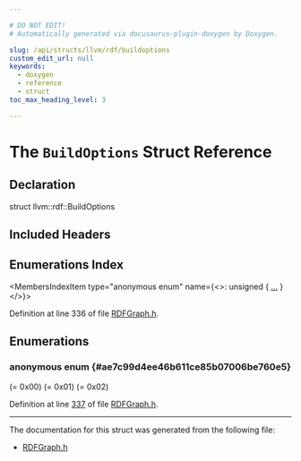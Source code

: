 ```yaml
---

# DO NOT EDIT!
# Automatically generated via docusaurus-plugin-doxygen by Doxygen.

slug: /api/structs/llvm/rdf/buildoptions
custom_edit_url: null
keywords:
  - doxygen
  - reference
  - struct
toc_max_heading_level: 3

---
```





# The `BuildOptions` Struct Reference

<DoxygenPage pluginConfig={pluginConfig}>



## Declaration

<CodeBlock>struct llvm::rdf::BuildOptions</CodeBlock>

## Included Headers

<IncludesList>
<IncludesListItem
  filePath="llvm/CodeGen/RDFGraph.h"
  permalink="/docs/api/files/include/include/llvm/include/llvm/codegen/rdfgraph-h"
  isLocal="true" />
</IncludesList>

## Enumerations Index

<MembersIndex>

<MembersIndexItem
  type="anonymous enum"
  name={<>: unsigned &#123; <a href="#ae7c99d4ee46b611ce85b07006be760e5">...</a> &#125;</>}>
</MembersIndexItem>

</MembersIndex>


Definition at line 336 of file <a href="/docs/api/files/include/include/llvm/include/llvm/codegen/rdfgraph-h">RDFGraph.h</a>.

<SectionDefinition>

## Enumerations

### anonymous enum  {#ae7c99d4ee46b611ce85b07006be760e5}

<MemberDefinition
  prototype="anonymous enum : unsigned">

<EnumerationList title="Enumeration values">

<Link id="ae7c99d4ee46b611ce85b07006be760e5a5d3b2231a7703b18701dadae1160be29" />
<EnumerationListItem name="None">
 (= 0x00)
</EnumerationListItem>

<Link id="ae7c99d4ee46b611ce85b07006be760e5ae2a5bd0f0e3442f62c978d02d2ec5482" />
<EnumerationListItem name="KeepDeadPhis">
 (= 0x01)
</EnumerationListItem>

<Link id="ae7c99d4ee46b611ce85b07006be760e5ab0366004added4b326831758a469cb96" />
<EnumerationListItem name="OmitReserved">
 (= 0x02)
</EnumerationListItem>

</EnumerationList>

Definition at line <a href="/docs/api/files/include/include/llvm/include/llvm/codegen/rdfgraph-h/#l00337">337</a> of file <a href="/docs/api/files/include/include/llvm/include/llvm/codegen/rdfgraph-h">RDFGraph.h</a>.
</MemberDefinition>

</SectionDefinition>

<hr/>

The documentation for this struct was generated from the following file:

<ul>
<li><a href="/docs/api/files/include/include/llvm/include/llvm/codegen/rdfgraph-h">RDFGraph.h</a></li>
</ul>

</DoxygenPage>
